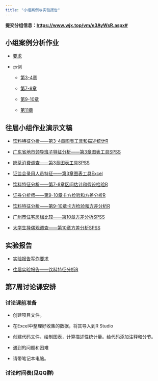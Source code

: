 ```yaml
---
title: "小组案例与实验报告"
---
```


**提交分组信息：<https://www.wjx.top/vm/e3AyWsR.aspx#> **

## 小组案例分析作业

-   [要求](https://lizongzhang.github.io/stat/teamwork.html)

-   示例

    -   [第3-4章](https://lizongzhang.github.io/stat24/case1pre.html)
  
    -   [第7-8章](https://lizongzhang.github.io/stat/case2.html)
  
    -   [第9-10章](https://lizongzhang.github.io/stat/case3.html)
  
    -   [第11章](https://lizongzhang.github.io/stat/case4.html)

## 往届小组作业演示文稿

-   [饮料特征分析——第3-4章图表工具和描述统计R](https://lizongzhang.github.io/stat/stu6.html)

-   [广东省地市领导班子特征分析——第3章图表工具SPSS](https://lizongzhang.github.io/stat/stu1.html)

-   [奶茶消费调查——第3章图表工具SPSS](https://lizongzhang.github.io/stat/stu2.html)
    
-   [证监会录用人员特征——第3章图表工具Excel](https://lizongzhang.github.io/stat/stu4.html)

-   [饮料特征分析——第7-8章区间估计和假设检验R](https://lizongzhang.github.io/stat/stu8.html)

-   [证券分析师——第9-10章卡方检验和方差分析R](https://lizongzhang.github.io/stat/stu7.html)

-   [饮料特征分析——第9-10章卡方检验和方差分析R](https://lizongzhang.github.io/stat/stu9.html)    
    
-   [广州市住宅房租比较——第10章方差分析SPSS](https://lizongzhang.github.io/stat/stu5.html) 
    
-   [大学生择偶观调查——第10章方差分析SPSS](https://lizongzhang.github.io/stat/stu3.html) 
    
## 实验报告    

-   [实验报告写作要求](https://lizongzhang.github.io/stat/report.html)

-   [往届实验报告——饮料特征分析R](https://lizongzhang.github.io/stat/stu_report.html)

## 第7周讨论课安排

### 讨论课前准备

-  创建项目文件。

-  在Excel中整理好收集的数据，将其导入到R Studio

-  创建代码文件，绘制图表，计算描述性统计量。给代码添加注释和分节。

-  遇到的问题和困难

-  请带笔记本电脑。

### 讨论时间表(见QQ群)






